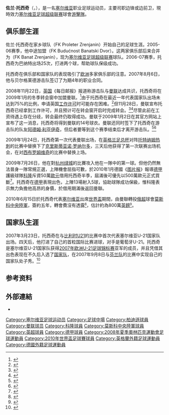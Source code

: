 {{noteta
|G1=uefa
|G2=MUFC
|G3=Football
|G4=EPL
|T=zh-hans:佐兰·托西奇;zh-hk:蘇蘭·托錫;zh-tw:佐蘭·托西奇;
|1=zh-hans:托西奇;zh-hk:托錫;zh-tw:托西奇;
|2=zh-hans:佐兰;zh-hk:蘇蘭;zh-tw:佐蘭;
|3=zh-hans:利亚伊奇;zh-hk:拿積;zh-tw:利亞伊奇;
|4=zh-hans:阿德姆;zh-hk:阿當;zh-tw:阿德姆;
}}
{{Infobox football biography
| name           = 佐兰·托西奇<br />''Zoran Tošić''
| image          = Gol 0268.jpg
| image_size     = 250px
| fullname       = Zoran Tošić
| dateofbirth         = {{birth date and age|1987|4|28}}
| cityofbirth         = [[兹雷尼亚宁|兹雷尼亚宁]]
| countryofbirth      = [[南斯拉夫社会主义联邦共和国|南斯拉夫]]
| height              = {{height|m=1.71}}
| position            = 边锋
| currentclub    = [[游擊隊足球俱樂部|游擊隊]] 
| clubnumber     = 7
| youthyears1    = |youthclubs1 = {{le|Proleter Zrenjanin|FK Proleter Zrenjanin|兹雷尼亚宁普罗莱特}}
| years1         = 2004–2005 |clubs1 = Mladost Lukićevo                                       |caps1 = 12  |goals1 = 0
| years2         = 2005–2006 |clubs2 = {{le|Budućnost Banatski Dvor|FK Budućnost Banatski Dvor}} |caps2 = 7   |goals2 = 0
| years3         = 2006–2007 |clubs3 = {{le|Banat Zrenjanin|FK Banat Zrenjanin|兹雷尼亚宁普罗莱特}}                 |caps3 = 25  |goals3 = 2
| years4         = 2007–2009 |clubs4 = [[游擊隊足球俱樂部|游擊隊]]                               |caps4 = 49  |goals4 = 14
| years5         = 2009–2010 |clubs5 = [[曼徹斯特聯足球俱樂部|曼聯]]           |caps5 = 2   |goals5 = 0
| years6         = 2010      |clubs6 = → [[科隆足球俱乐部|科隆]]                                |caps6 = 13  |goals6 = 5
| years7         = 2010–2017 |clubs7 = [[莫斯科中央陆军足球俱乐部|莫斯科中央陆军]]                        |caps7 = 182 |goals7 = 37
| years8         = 2017–     |clubs8 = [[游擊隊足球俱樂部|游擊隊]]                               |caps8 = 49  |goals8 = 19
| nationalyears1 = 2004      |nationalteam1 = [[Serbia_and_Montenegro_national_under-17_football_team|塞爾維亞與蒙特內哥羅U17]] |nationalcaps1 = 3 |nationalgoals1 = 0
| nationalyears2 = 2007–2009 |nationalteam2 = [[塞爾維亞21歲以下國家足球隊|塞爾維亞U21]] |nationalcaps2 = 17 |nationalgoals2 = 2
| nationalyears3 = 2008      |nationalteam3 = [[Serbia_Olympic_football_team|塞爾維亞Olympic]]       |nationalcaps3 = 3  |nationalgoals3 = 0
| nationalyears4 = 2007–2016
|nationalteam4 = [[塞爾維亞國家足球隊|塞爾維亞]]              |nationalcaps4 = 76 |nationalgoals4 = 11
|accessdate=2009-01-03 |language=en 
| pcupdate            = 01:59, 16 June 2010 (UTC)
| ntupdate            = 01:59, 16 June 2010 (UTC)
}}
{{中文譯名
| english    = Zoran '''Tošić'''
| putonghua  = 托西奇<small>（[[足球周刊|足球周刊]]）</small> <br /> 托希奇
| taiwan     = 
| cantonese  = 蘇蘭·托錫<small>（[[香港賽馬會|香港賽馬會]]）</small><br /> 杜錫<small>（[[香港商業電台|香港商業電台]]<ref>{{Cite web |url=http://www.881903.com/Page/ZH-TW/newsdetail.aspx?ItemId=79348 |title=香港商業電台 塞爾維亞翼鋒杜錫獲批勞工證下月轉投曼聯 01.12.2008 21:00 |accessdate=2009-01-06 |archive-date=2008-12-03 |archive-url=https://web.archive.org/web/20081203174417/http://www.881903.com/page/ZH-TW/newsdetail.aspx?ItemId=79348 |dead-url=no }}</ref>）</small>
}}
'''佐兰·托西奇'''（{{lang-sr|'''Zoran Tošić'''}}，{{bd|1987年|4月28日|catidx=Tosic, Zoran}}），是一名[[塞尔维亚|塞尔维亚]]职业足球运动员，主要司职边锋或边前卫，現時效力[[塞尔维亚足球超级联赛|塞尔维亚足球超级联赛]]球會[[游擊隊足球俱樂部|游擊隊]]。

== 俱乐部生涯 ==
佐兰·托西奇在家乡球队{{tsl|en|FK Proleter Zrenjanin||兹雷尼亚宁普罗莱特}}（FK Proleter Zrenjanin）开始自己的足球生涯。2005-06赛季，他中途加盟{{tsl|en|FK Budućnost Banatski Dvor||布杜奇诺斯特}}（FK Budućnost Banatski Dvor）。这两家俱乐部后来合并为{{tsl|en|FK Banat Zrenjanin||兹雷尼亚宁巴纳特}}（FK Banat Zrenjanin），现为[[塞尔维亚足球超级联赛|塞尔维亚足球超级联赛]]球队。2006-07赛季，托西奇为巴纳特出场25次，打进两个球，帮助球队保级成功。

托西奇在俱乐部和国家队的表现吸引了[[欧洲|欧洲]]多家俱乐部的注意。2007年8月6日，他与贝尔格莱德游击队签订了为期4年的职业合同。

2008年11月22日，[[英国|英国]]《每日邮报》报道称游击队与[[曼联|曼联]]达成共识，托西奇将在2009年1月的冬季转会窗中加盟曼联。<ref>{{cite web |url=http://www.dailymail.co.uk/sport/football/article-1088421/EXCLUSIVE-United-8m-swoop-Serbian-midfielder-Tosic.html |title=EXCLUSIVE: United in £8m swoop for Serbian midfielder Tosic |author=NEIL ASHTON |publisher=每日邮报 |date=2008-11-22 |accessdate=2009-01-03 |language=en |archive-date=2008-12-18 |archive-url=https://web.archive.org/web/20081218175827/http://www.dailymail.co.uk/sport/football/article-1088421/EXCLUSIVE-United-8m-swoop-Serbian-midfielder-Tosic.html |dead-url=no }}</ref>由于托西奇在最近一年代表国家队出场未达到75%的比例，申请英国[[工作许可|工作许可]]时可能存在困难。<ref>{{cite web |url=http://uk.eurosport.yahoo.com/26112008/1/partizan-rule-double-united-deal.html |title=Partizan rule out double United deal |publisher=[[Yahoo|Yahoo]] |date=2008-11-26 |accessdate=2009-01-03 |language=en |deadurl=yes |archiveurl=https://web.archive.org/web/20081201003417/http://uk.eurosport.yahoo.com/26112008/1/partizan-rule-double-united-deal.html |archivedate=2008-12-01 }}</ref>但11月28日，曼联宣布托西奇已经拿到工作许可，并且预计可在转会窗开启时完成转会。<ref>{{cite web |url=http://www.manutd.com/default.sps?pagegid={B4CEE8FA-9A47-47BC-B069-3F7A2F35DB70}&newsid=6623328 |title=Tosic granted work permit |author=Nick Coppack |publisher=[[曼联|曼联]] |date=2008-11-28 |accessdate=2009-01-03 |language=en |archive-url=https://web.archive.org/web/20081218184130/http://www.manutd.com/default.sps?pagegid=%7BB4CEE8FA-9A47-47BC-B069-3F7A2F35DB70%7D&newsid=6623328 |archive-date=2008-12-18 |dead-url=yes }}</ref><ref>{{cite web |url=http://www.manchestereveningnews.co.uk/sport/football/manchester_united/s/1082529_reds_gain_tosic_permit |title=Reds gain Tosic permit |publisher=Manchester Evening News |date=2008-11-28 |accessdate=2009-01-03 |language=en }}</ref>尽管此前在工资待遇上存在分歧，转会最终仍取得成功。曼联于2009年1月2日在其官方网站上宣布了这一消息，托西奇将得到曼联的14号球衣。曼联还同时签下了托西奇在游击队的队友[[阿德姆·拉贾季奇|阿德姆·利亚伊奇]]，但后者要等到这个赛季结束后才离开游击队。<ref>{{cite web |url=http://www.manutd.co.uk/default.sps?pagegid={F9E570E6-407E-44BC-800F-4A3110258114}&newsid=6624542 |title=Serbians to join United |publisher=[[曼联|曼联]] |date=2009-01-02 |accessdate=2009-01-03 |language=en }}</ref><ref>{{cite web |url=http://www.manunited.com.cn/NewsAndFeatures/FootballNews/2009/Jan/Serbians%20to%20join%20United.aspx |title=塞尔维亚双星将加盟曼联 |publisher=[[曼联|曼联]] |date=2009-01-02 |accessdate=2009-01-03 |language=zh }}</ref>

2009年1月24日，托西奇第一次代表曼联出场，在[[英格兰足总杯|英格兰足总杯]]对阵[[托特纳姆热刺|托特纳姆热刺]]的比赛中替换下了[[克里斯蒂亚诺·罗纳尔多|克里斯蒂亚诺·罗纳尔多]]，三天后他获得了第一次联赛出场机会，在对[[西布罗姆维奇|西布罗姆维奇]]的比赛中替换上场。

2009年7月26日，他在對[[杭州绿城|杭州绿城]]的比賽攻入他在一隊中的第一球。但他仍然無法晉身一隊常規正選，上陣機會屈指可數，於2010年1月德國《[[图片报|图片报]]》報導[[德甲|德甲]]護級球隊[[科隆足球俱乐部|科隆]]斥資50萬[[歐元|歐元]]借用托西奇半季，屆滿後可優先以500萬歐元正式買斷<ref>{{cite news |language=zh-hans |url=http://www.dfo.cn/dfo/show.asp?id=10087 |title=从曼联租借Z.托希奇 科隆火力有望提升 |publisher=德国足球在线 |date=2010-01-27 |accessdate=2010-01-27 |deadurl=yes |archiveurl=https://web.archive.org/web/20100330082721/http://dfo.cn/dfo/show.asp?id=10087 |archivedate=2010-03-30 }}</ref>。托西奇在[[德甲|德甲]]表現出色，上陣13場射入5球，協助球隊成功保級，惟科隆表示無力負擔他高昂的身價，於借用期滿後返回曼聯。

2010年6月15日於托西奇代表[[塞爾維亞國家足球隊|塞尔维亚]]出席[[2010年世界盃足球賽|世界盃]]期間，由曼聯轉投[[俄超|俄超]]球會[[莫斯科中央陆军足球俱乐部|莫斯科中央陸軍]]，簽約五年，轉會費沒有透露<small><ref>{{cite news |language=en |url=http://www.skysports.com/story/0,19528,12875_6208102,00.html |title=CSKA make Tosic swoop |publisher=Sky Sports |date=2010-06-15 |accessdate=2010-06-16 |archive-date=2016-08-08 |archive-url=https://web.archive.org/web/20160808200325/http://www.skysports.com/story/0,19528,12875_6208102,00.html |dead-url=no }}</ref></small>，估計約為800萬[[英鎊|英鎊]]<small><ref>{{cite news |language=en |url=http://uk.eurosport.yahoo.com/15062010/58/premier-league-tosic-leaves-united-cska-moscow.html |title=Premier League - Tosic leaves United for CSKA Moscow |publisher=''uk.eurosport.yahoo.com'' |date=2010-06-15 |accessdate=2010-06-16 |archive-date=2010-06-18 |archive-url=https://web.archive.org/web/20100618122823/http://uk.eurosport.yahoo.com/15062010/58/premier-league-tosic-leaves-united-cska-moscow.html |dead-url=no }}</ref></small>。

== 国家队生涯 ==
2007年3月23日，托西奇在与[[比利時21歲以下國家足球隊|比利时U21]]的比赛中首次代表塞尔维亚U-21国家队出场。四天后，他打进了自己的首粒国际比赛进球，对手是葡萄牙U-21。托西奇是塞尔维亚U-21国家队获得[[2007年欧洲U-21足球锦标赛|2007年欧洲U-21足球锦标赛]]亚军的成员，并且凭借其出色表现在不久后入选了[[塞尔维亚国家足球队|国家队]]，在2007年9月8日与[[芬兰国家足球队|芬兰队]]的比赛中实现自己的国家队处子秀。<ref>{{cite web |url=http://cn.euro2008.uefa.com/tournament/qualifying/matches/match=83785/index.html |title=芬兰客场顽强逼平塞尔维亚 |publisher=[[UEFA|UEFA]] |date=2007-09-08 |accessdate=2009-01-03 |language=zh }}{{dead link|date=2018年5月 |bot=InternetArchiveBot |fix-attempted=yes }}</ref>

== 参考资料 ==
{{reflist|2}}

== 外部連結 ==
* {{En icon}}{{soccerbase|48954|佐兰·托西奇}}

{{2008年奥运会男子足球塞尔维亚参赛名单}}
{{Serbia Squad 2010 World Cup}}

{{DEFAULTSORT:TOSIC, Zoran}}
[[Category:塞尔维亚足球运动员|Category:塞尔维亚足球运动员]]
[[Category:足球中場|Category:足球中場]]
[[Category:柏迪遜球員|Category:柏迪遜球員]]
[[Category:曼联球员|Category:曼联球员]]
[[Category:科隆球員|Category:科隆球員]]
[[Category:莫斯科中央陸軍球員|Category:莫斯科中央陸軍球員]]
[[Category:英超球員|Category:英超球員]]
[[Category:德甲球員|Category:德甲球員]]
[[Category:2008年夏季奧林匹克運動會足球運動員|Category:2008年夏季奧林匹克運動會足球運動員]]
[[Category:2010年世界盃足球賽球員|Category:2010年世界盃足球賽球員]]
[[Category:英格蘭外籍足球運動員|Category:英格蘭外籍足球運動員]]
[[Category:德國外籍足球運動員|Category:德國外籍足球運動員]]